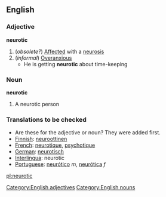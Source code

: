 ==English==
===Adjective===
'''neurotic'''
#(''obsolete?'') [[Affected]] with a [[neurosis]]
#(''informal'') [[Overanxious]]
#* He is getting '''neurotic''' about time-keeping
===Noun===
'''neurotic'''
#A neurotic person
===Translations to be checked===
* Are these for the adjective or noun? They were added first.
*[[Finnish]]: [[neuroottinen]]
*[[French]]: [[neurotique]], [[psychotique]]
*[[German]]: [[neurotisch]]
*[[Interlingua]]: neurotic
*[[Portuguese]]: [[neurótico]] ''m'', [[neurótica]] ''f''
[[Category:English adjectives]]
[[Category:English nouns]]

[[pl:neurotic]]